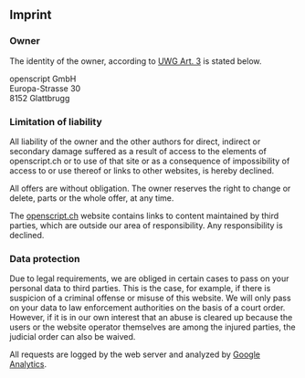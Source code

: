 ## Imprint

### Owner

The identity of the owner, according to [UWG Art. 3](http://www.admin.ch/opc/de/classified-compilation/19860391/index.html#a3) is stated below.

openscript GmbH\
Europa-Strasse 30\
8152 Glattbrugg

### Limitation of liability

All liability of the owner and the other authors for direct, indirect or secondary damage suffered as a result of access to the elements of openscript.ch or to use of that site or as a consequence of impossibility of access to or use thereof or links to other websites, is hereby declined.

All offers are without obligation. The owner reserves the right to change or delete, parts or the whole offer, at any time.

The [openscript.ch](https://openscript.ch) website contains links to content maintained by third parties, which are outside our area of responsibility. Any responsibility is declined.

### Data protection

Due to legal requirements, we are obliged in certain cases to pass on your personal data to third parties. This is the case, for example, if there is suspicion of a criminal offense or misuse of this website. We will only pass on your data to law enforcement authorities on the basis of a court order. However, if it is in our own interest that an abuse is cleared up because the users or the website operator themselves are among the injured parties, the judicial order can also be waived.

All requests are logged by the web server and analyzed by [Google Analytics](http://www.google.com/intl/de/analytics/).
